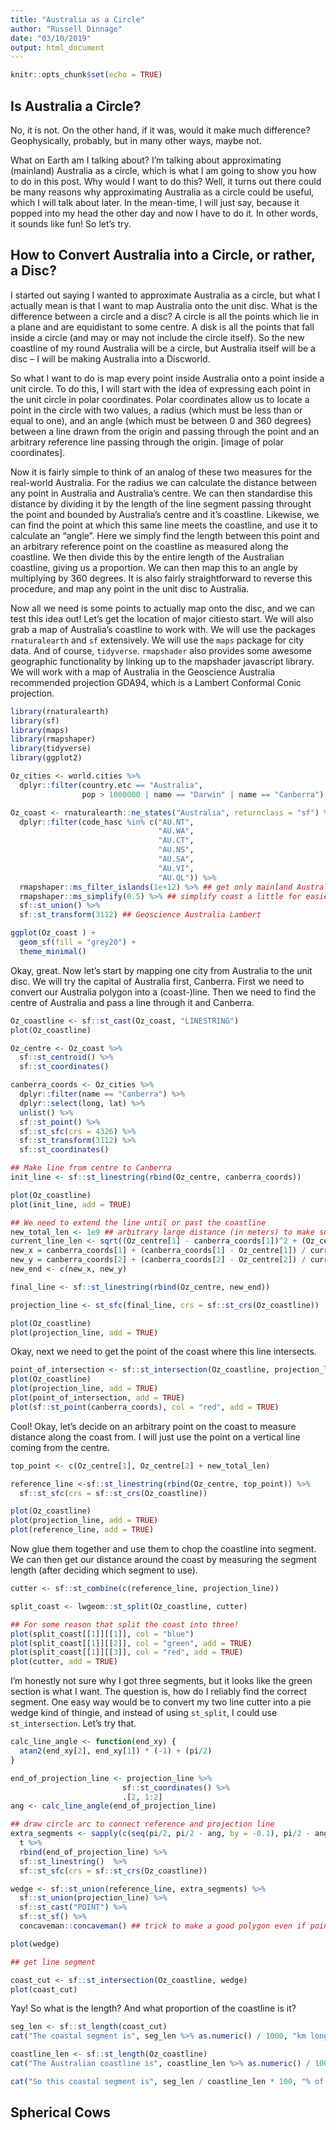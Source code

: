 ```yaml
---
title: "Australia as a Circle"
author: "Russell Dinnage"
date: "03/10/2019"
output: html_document
---
```


```r
knitr::opts_chunk$set(echo = TRUE)
```

## Is Australia a Circle?

No, it is not. On the other hand, if it was, would it make much difference? Geophysically, probably, but in many other ways, maybe not.

What on Earth am I talking about? I'm talking about approximating (mainland) Australia as a circle, which is what I am going to show you how to do in this post. Why would I want to do this? Well, it turns out there could be many reasons why approximating Australia as a circle could be useful, which I will talk about later. In the mean-time, I will just say, because it popped into my head the other day and now I have to do it. In other words, it sounds like fun! So let's try.

## How to Convert Australia into a Circle, or rather, a Disc?

I started out saying I wanted to approximate Australia as a circle, but what I actually mean is that I want to map Australia onto the unit disc. What is the difference between a circle and a disc? A circle is all the points which lie in a plane and are equidistant to some centre. A disk is all the points that fall inside a circle (and may or may not include the circle itself). So the new coastline of my round Australia will be a circle, but Australia itself will be a disc -- I will be making Australia into a Discworld. 

So what I want to do is map every point inside Australia onto a point inside a unit circle. To do this, I will start with the idea of expressing each point in the unit circle in polar coordinates. Polar coordinates allow us to locate a point in the circle with two values, a radius (which must be less than or equal to one), and an angle (which must be between 0 and 360 degrees) between a line drawn from the origin and passing through the point and an arbitrary reference line passing through the origin. [image of polar coordinates]. 

Now it is fairly simple to think of an analog of these two measures for the real-world Australia. For the radius we can calculate the distance between any point in Australia and Australia's centre. We can then standardise this distance by dividing it by the length of the line segment passing throught the point and bounded by Australia's centre and it's coastline. Likewise, we can find the point at which this same line meets the coastline, and use it to calculate an "angle". Here we simply find the length between this point and an arbitrary reference point on the coastline as measured along the coastline. We then divide this by the entire length of the Australian coastline, giving us a proportion. We can then map this to an angle by multiplying by 360 degrees. It is also fairly straightforward to reverse this procedure, and map any point in the unit disc to Australia.

Now all we need is some points to actually map onto the disc, and we can test this idea out! Let's get the location of major citiesto start. We will also grab a map of Australia's coastline to work with. We will use the packages `rnaturalearth` and `sf` extensively. We will use the `maps` package for city data. And of course, `tidyverse`. `rmapshader` also provides some awesome geographic functionality by linking up to the mapshader javascript library. We will work with a map of Australia in the Geoscience Australia recommended projection GDA94, which is a Lambert Conformal Conic projection.

```r
library(rnaturalearth)
library(sf)
library(maps)
library(rmapshaper)
library(tidyverse)
library(ggplot2)

Oz_cities <- world.cities %>%
  dplyr::filter(country.etc == "Australia",
                pop > 1000000 | name == "Darwin" | name == "Canberra")

Oz_coast <- rnaturalearth::ne_states("Australia", returnclass = "sf") %>%
  dplyr::filter(code_hasc %in% c("AU.NT",
                                 "AU.WA",
                                 "AU.CT",
                                 "AU.NS",
                                 "AU.SA",
                                 "AU.VI",
                                 "AU.QL")) %>%
  rmapshaper::ms_filter_islands(1e+12) %>% ## get only mainland Australia
  rmapshaper::ms_simplify(0.5) %>% ## simplify coast a little for easier computation later
  sf::st_union() %>% 
  sf::st_transform(3112) ## Geoscience Australia Lambert

ggplot(Oz_coast ) +
  geom_sf(fill = "grey20") +
  theme_minimal()

```

Okay, great. Now let's start by mapping one city from Australia to the unit disc. We will try the capital of Australia first, Canberra. First we need to convert our Australia polygon into a (coast-)line. Then we need to find the centre of Australia and pass a line through it and Canberra. 

```r
Oz_coastline <- sf::st_cast(Oz_coast, "LINESTRING")
plot(Oz_coastline)

Oz_centre <- Oz_coast %>%
  sf::st_centroid() %>%
  sf::st_coordinates()

canberra_coords <- Oz_cities %>%
  dplyr::filter(name == "Canberra") %>%
  dplyr::select(long, lat) %>%
  unlist() %>%
  sf::st_point() %>%
  sf::st_sfc(crs = 4326) %>%
  sf::st_transform(3112) %>%
  sf::st_coordinates()

## Make line from centre to Canberra
init_line <- sf::st_linestring(rbind(Oz_centre, canberra_coords))

plot(Oz_coastline)
plot(init_line, add = TRUE)

## We need to extend the line until or past the coastline
new_total_len <- 1e9 ## arbitrary large distance (in meters) to make sure line gets past coast
current_line_len <- sqrt((Oz_centre[1] - canberra_coords[1])^2 + (Oz_centre[2] - canberra_coords[2])^2)
new_x = canberra_coords[1] + (canberra_coords[1] - Oz_centre[1]) / current_line_len * new_total_len
new_y = canberra_coords[2] + (canberra_coords[2] - Oz_centre[2]) / current_line_len * new_total_len
new_end <- c(new_x, new_y)

final_line <- sf::st_linestring(rbind(Oz_centre, new_end))

projection_line <- st_sfc(final_line, crs = sf::st_crs(Oz_coastline))

plot(Oz_coastline)
plot(projection_line, add = TRUE)

```

Okay, next we need to get the point of the coast where this line intersects.

```r
point_of_intersection <- sf::st_intersection(Oz_coastline, projection_line)
plot(Oz_coastline)
plot(projection_line, add = TRUE)
plot(point_of_intersection, add = TRUE)
plot(sf::st_point(canberra_coords), col = "red", add = TRUE)
```
Cool! Okay, let's decide on an arbitrary point on the coast to measure distance along the coast from. I will just use the point on a vertical line coming from the centre.

```r
top_point <- c(Oz_centre[1], Oz_centre[2] + new_total_len)

reference_line <-sf::st_linestring(rbind(Oz_centre, top_point)) %>%
  sf::st_sfc(crs = sf::st_crs(Oz_coastline))

plot(Oz_coastline)
plot(projection_line, add = TRUE)
plot(reference_line, add = TRUE)
```
Now glue them together and use them to chop the coastline into segment. We can then get our distance around the coast by measuring the segment length (after deciding which segment to use).

```r
cutter <- sf::st_combine(c(reference_line, projection_line))

split_coast <- lwgeom::st_split(Oz_coastline, cutter)

## For some reason that split the coast into three!
plot(split_coast[[1]][[1]], col = "blue")
plot(split_coast[[1]][[2]], col = "green", add = TRUE)
plot(split_coast[[1]][[3]], col = "red", add = TRUE)
plot(cutter, add = TRUE)
```
I'm honestly not sure why I got three segments, but it looks like the green section is what I want. The question is, how do I reliably find the correct segment. One easy way would be to convert my two line cutter into a pie wedge kind of thingie, and instead of using `st_split`, I could use `st_intersection`. Let's try that. 

```r

calc_line_angle <- function(end_xy) {
  atan2(end_xy[2], end_xy[1]) * (-1) + (pi/2)
}

end_of_projection_line <- projection_line %>%
                         sf::st_coordinates() %>%
                         .[2, 1:2]
ang <- calc_line_angle(end_of_projection_line)

## draw circle arc to connect reference and projection line
extra_segments <- sapply(c(seq(pi/2, pi/2 - ang, by = -0.1), pi/2 - ang), function(theta) Oz_centre + new_total_len * c(cos(theta), sin(theta))) %>%
  t %>%
  rbind(end_of_projection_line) %>%
  sf::st_linestring()  %>%
  sf::st_sfc(crs = sf::st_crs(Oz_coastline))

wedge <- sf::st_union(reference_line, extra_segments) %>%
  sf::st_union(projection_line) %>%
  sf::st_cast("POINT") %>% 
  sf::st_sf() %>%
  concaveman::concaveman() ## trick to make a good polygon even if points don't exactly meet or are out of order

plot(wedge)

## get line segment

coast_cut <- sf::st_intersection(Oz_coastline, wedge)
plot(coast_cut)

```

Yay! So what is the length? And what proportion of the coastline is it?

```r
seg_len <- sf::st_length(coast_cut)
cat("The coastal segment is", seg_len %>% as.numeric() / 1000, "km long\n")

coastline_len <- sf::st_length(Oz_coastline)
cat("The Australian coastline is", coastline_len %>% as.numeric() / 1000, "km long\n")

cat("So this coastal segment is", seg_len / coastline_len * 100, "% of the total coastline\n")
```
## Spherical Cows

